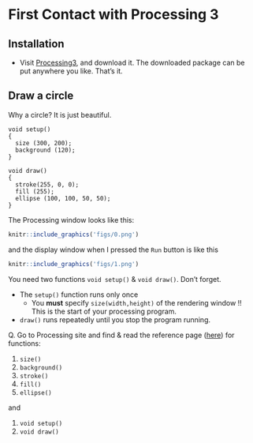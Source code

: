 # First Contact with Processing 3 {#c1}

## Installation

* Visit [Processing3](www.processing.org), and download it. The downloaded package can be put anywhere you like. That's it.

## Draw a circle

Why a circle? It is just beautiful.

```Rcpp
void setup()
{
  size (300, 200);
  background (120);
}

void draw()
{
  stroke(255, 0, 0);
  fill (255);
  ellipse (100, 100, 50, 50);
}
```

The Processing window looks like this:
```r
knitr::include_graphics('figs/0.png')
```

and the display window when I pressed the `Run` button is like this
```r
knitr::include_graphics('figs/1.png')
```

You need two functions `void setup()` & `void draw()`. Don't forget. 

- The `setup()` function runs only once
    - You **must** specify `size(width,height)` of the rendering window !! This is the start of your processing program.
- `draw()` runs repeatedly until you stop the program running.

Q. Go to Processing site and find & read the reference page ([here](https://processing.org/reference/)) for functions: 

1. `size()`
2. `background()`
3. `stroke()`
4. `fill()`
5. `ellipse()`

and 

1. `void setup()`
1. `void draw()`
